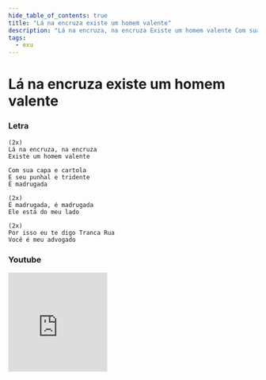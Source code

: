 ```yaml
---
hide_table_of_contents: true
title: "Lá na encruza existe um homem valente"
description: "Lá na encruza, na encruza Existe um homem valente Com sua capa e cartola E seu punhal e tridente É madrugada É madrugada, é madrugada Ele está do meu lado Por isso eu te digo Tranca Rua Você é meu advogado"
tags:
  - exu
---
```


# Lá na encruza existe um homem valente

### Letra

```text
(2x)
Lá na encruza, na encruza
Existe um homem valente

Com sua capa e cartola
E seu punhal e tridente
É madrugada

(2x)
É madrugada, é madrugada
Ele está do meu lado

(2x)
Por isso eu te digo Tranca Rua
Você é meu advogado
```

### Youtube

<iframe
  width="200"
  height="200"
  src="https://www.youtube.com/embed/W0eRcJDzzNY"
  title="YouTube video player"
  frameborder="0"
  allow="accelerometer; autoplay; clipboard-write; encrypted-media; gyroscope; picture-in-picture; web-share"
  referrerpolicy="strict-origin-when-cross-origin"
  allowfullscreen
></iframe>